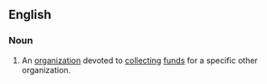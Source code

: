 ==English==
{{wikipedia}}

===Noun===
{{en-noun}}

# An [[organization]] devoted to [[collect]]ing [[funds]] for a specific other organization.